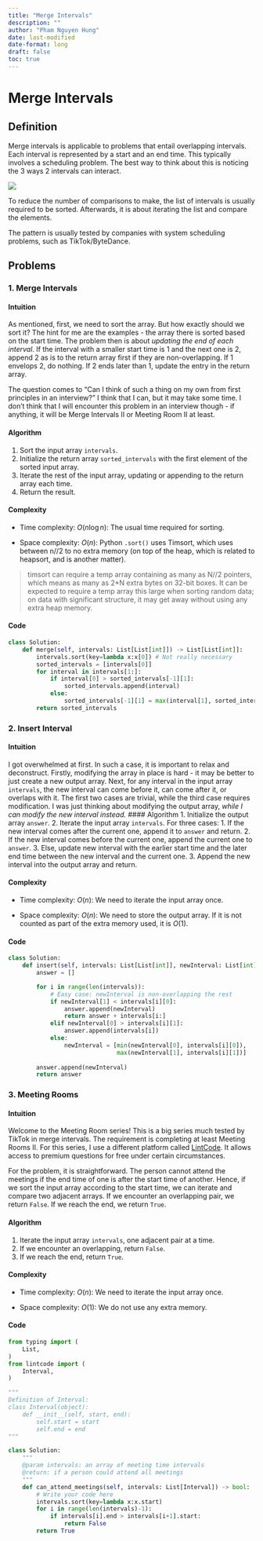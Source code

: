 ```yaml
---
title: "Merge Intervals"
description: ""
author: "Pham Nguyen Hung"
date: last-modified
date-format: long
draft: false
toc: true
---
```

# Merge Intervals

## Definition

Merge intervals is applicable to problems that entail overlapping intervals. Each interval is represented by a start and an end time. This typically involves a scheduling problem. The best way to think about this is noticing the 3 ways 2 intervals can interact.

![](interval 1.png)

To reduce the number of comparisons to make, the list of intervals is usually required to be sorted. Afterwards, it is about iterating the list and compare the elements.

The pattern is usually tested by companies with system scheduling problems, such as TikTok/ByteDance. 

## Problems

### 1. Merge Intervals

#### Intuition
<!-- Describe your first thoughts on how to solve this problem. -->
As mentioned, first, we need to sort the array. But how exactly should we sort it? The hint for me are the examples - the array there is sorted based on the start time. The problem then is about *updating the end of each interval*. If the interval with a smaller start time is 1 and the next one is 2, append 2 as is to the return array first if they are non-overlapping. If 1 envelops 2, do nothing. If 2 ends later than 1, update the entry in the return array.

The question comes to "Can I think of such a thing on my own from first principles in an interview?" I think that I can, but it may take some time. I don't think that I will encounter this problem in an interview though - if anything, it will be Merge Intervals II or Meeting Room II at least.

#### Algorithm
<!-- Describe your approach to solving the problem. -->
1. Sort the input array `intervals`.
2. Initialize the return array `sorted_intervals` with the first element of the sorted input array.
3. Iterate the rest of the input array, updating or appending to the return array each time.
4. Return the result.

#### Complexity
- Time complexity:
<!-- Add your time complexity here, e.g. $$O(n)$$ -->
$O(n\log n)$: The usual time required for sorting.

- Space complexity:
<!-- Add your space complexity here, e.g. $$O(n)$$ -->
$O(n)$: Python `.sort()` uses Timsort, which uses between n//2 to no extra memory (on top of the heap, which is related to heapsort, and is another matter).

> timsort can require a temp array containing as many as N//2 pointers, which means as many as 2*N extra bytes on 32-bit boxes.  It can be expected to require a temp array this large when sorting random data; on data with significant structure, it may get away without using any extra heap memory.

#### Code
```python
class Solution:
    def merge(self, intervals: List[List[int]]) -> List[List[int]]:
        intervals.sort(key=lambda x:x[0]) # Not really necessary
        sorted_intervals = [intervals[0]]
        for interval in intervals[1:]:
            if interval[0] > sorted_intervals[-1][1]:
                sorted_intervals.append(interval)
            else:
                sorted_intervals[-1][1] = max(interval[1], sorted_intervals[-1][1])
        return sorted_intervals
```

### 2. Insert Interval

#### Intuition
<!-- Describe your first thoughts on how to solve this problem. -->
I got overwhelmed at first. In such a case, it is important to relax and deconstruct. Firstly, modifying the array in place is hard - it may be better to just create a new output array. Next, for any interval in the input array `intervals`, the new interval can come before it, can come after it, or overlaps with it. The first two cases are trivial, while the third case requires modification. I was just thinking about modifying the output array, *while I can modify the new interval instead.*
#### Algorithm
<!-- Describe your approach to solving the problem. -->
1. Initialize the output array `answer`.
2. Iterate the input array `intervals`. For three cases:
   1. If the new interval comes after the current one, append it to `answer` and return.
   2. If the new interval comes before the current one, append the current one to `answer`.
   3. Else, update new interval with the earlier start time and the later end time between the new interval and the current one.
3. Append the new interval into the output array and return.

#### Complexity
- Time complexity:
<!-- Add your time complexity here, e.g. $$O(n)$$ -->
$O(n)$: We need to iterate the input array once.

- Space complexity:
<!-- Add your space complexity here, e.g. $$O(n)$$ -->
$O(n)$: We need to store the output array. If it is not counted as part of the extra memory used, it is $O(1)$.

#### Code
```python
class Solution:
    def insert(self, intervals: List[List[int]], newInterval: List[int]) -> List[List[int]]:
        answer = []

        for i in range(len(intervals)):
            # Easy case: newInterval is non-overlapping the rest
            if newInterval[1] < intervals[i][0]:
                answer.append(newInterval)
                return answer + intervals[i:]
            elif newInterval[0] > intervals[i][1]:
                answer.append(intervals[i])
            else:
                newInterval = [min(newInterval[0], intervals[i][0]),
                               max(newInterval[1], intervals[i][1])]
        
        answer.append(newInterval)
        return answer
```

### 3. Meeting Rooms

#### Intuition
<!-- Describe your first thoughts on how to solve this problem. -->
Welcome to the Meeting Room series! This is a big series much tested by TikTok in merge intervals. The requirement is completing at least Meeting Rooms II. For this series, I use a different platform called [LintCode](https://www.lintcode.com/). It allows access to premium questions for free under certain circumstances.

For the problem, it is straightforward. The person cannot attend the meetings if the end time of one is after the start time of another. Hence, if we sort the input array according to the start time, we can iterate and compare two adjacent arrays. If we encounter an overlapping pair, we return `False`. If we reach the end, we return `True`. 

#### Algorithm
<!-- Describe your approach to solving the problem. -->
1. Iterate the input array `intervals`, one adjacent pair at a time.
2. If we encounter an overlapping, return `False`.
3. If we reach the end, return `True`.

#### Complexity
- Time complexity:
<!-- Add your time complexity here, e.g. $$O(n)$$ -->
$O(n)$: We need to iterate the input array once.

- Space complexity:
<!-- Add your space complexity here, e.g. $$O(n)$$ -->
$O(1)$: We do not use any extra memory.

#### Code
```python
from typing import (
    List,
)
from lintcode import (
    Interval,
)

"""
Definition of Interval:
class Interval(object):
    def __init__(self, start, end):
        self.start = start
        self.end = end
"""

class Solution:
    """
    @param intervals: an array of meeting time intervals
    @return: if a person could attend all meetings
    """
    def can_attend_meetings(self, intervals: List[Interval]) -> bool:
        # Write your code here
        intervals.sort(key=lambda x:x.start)
        for i in range(len(intervals)-1):
            if intervals[i].end > intervals[i+1].start:
                return False
        return True
```